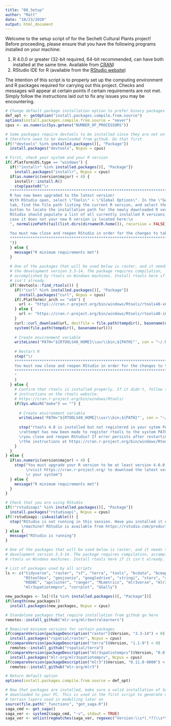 ```yaml
---
title: "00_Setup"
author: "Matt"
date: "10/23/2020"
output: html_document
---
```


Welcome to the setup script of for the Sechelt Cultural Plants project! Before proceeding, please ensure that you have the following programs installed on your machine:

1. R 4.0.0 or greater (32-bit required, 64-bit recommended, can have both installed at the same time. Available from [CRAN]("https://cran.r-project.org/"))
2. RStudio IDE for R (available from the [RStudio website]("https://rstudio.com/products/rstudio/download/#download"))

The intention of this script is to properly set up the computing environment and R packages required for carrying out this project. Checks and messages will appear at certain points if certain requirements are not met. Simply follow the instructions laid out to fix any issues you may be encountering.

```r

# Change default package installation option to prefer binary packages first
def_opt <- getOption("install.packages.compile.from.source")
options(install.packages.compile.from.source = "never")
cpus <- as.numeric(Sys.getenv("NUMBER_OF_PROCESSORS"))

# Some packages require devtools to be installed since they are not on CRAN and
# therefore need to be downloaded from github. Do that first
if(!"devtools" %in% installed.packages()[, "Package"])
  install.packages("devtools", Ncpus = cpus)

# First, check your system and your R version
if(.Platform$OS.type == "windows") {
  if(!"installr" %in% installed.packages()[, "Package"])
    install.packages("installr", Ncpus = cpus)
  if(as.numeric(version$major) < 4) {
    installr::install.R()
    stop(paste0("\r        
  ******************************************************************************
  R has now been upgraded to the latest version!
  With RStudio open, select \"Tools\" > \"Global Options\". In the \"General\" 
  tab, find the file path listing the current R version, and select the \"Change\"
  button to locate the installation path for the newly downloaded R version. 
  RStudio should populate a list of all currently installed R versions, but in
  case it does not your new R version is located here:\n
  ", normalizePath(tail(list.dirs(dirname(R.home()), recursive = FALSE), n = 1)), "
  
  You must now close and reopen RStudio in order for the changes to take effect.
  ******************************************************************************
  "))
  } else {
    message("R minimum requirements met")
  }
  
  # One of the packages that will be used below is raster, and it needs to be
  # the development version 3.3-14. The package requires compilation,
  # accomplished by rtools on Windows machines. Install rtools here if it
  # isn't already.
  if(!devtools::find_rtools()) {
    if(!"curl" %in% installed.packages()[, "Package"])
      install.packages("curl", Ncpus = cpus)
    if(.Platform$r_arch == "x64") {
      url <- "https://cran.r-project.org/bin/windows/Rtools/rtools40-x86_64.exe"
    } else {
      url <- "https://cran.r-project.org/bin/windows/Rtools/rtools40-i686.exe"
    }
    curl::curl_download(url, destfile = file.path(tempdir(), basename(url)))
    system(file.path(tempdir(), basename(url)))
    
    # Create environment variable
    writeLines('PATH="${RTOOLS40_HOME}\\usr\\bin;${PATH}"', con = "~/.Renviron")
    
    # Restart R
    stop("\r        
    ****************************************************************************
    You must now close and reopen RStudio in order for the changes to take effect
    ****************************************************************************
    "
    )
  } else {
    # Confirm that rtools is installed properly. If it didn't, follow the 
    # instructions on the rtools website: 
    # https://cran.r-project.org/bin/windows/Rtools/
    if(Sys.which("make") == "") {
      
      # Create environment variable
      writeLines('PATH="${RTOOLS40_HOME}\\usr\\bin;${PATH}"', con = "~/.Renviron")
      
      stop("rtools 4.0 is installed but not registered in your sytem PATH. An
      \rattempt has now been made to register rtools to the system PATH. Did
      \ryou close and reopen RStudio? If error persists after restarting, follow 
      \rthe instructions at https://cran.r-project.org/bin/windows/Rtools/")
    }
  }
} else {
  if(as.numeric(version$major) < 4) {
    stop("You must upgrade your R version to be at least version 4.0.0. Please
         \rvisit https://cran.r-project.org/ to download the latest version for
         \r your system")
  } else {
    message("R minimum requirements met")
  }
}

# Check that you are using RStudio
if(!"rstudioapi" %in% installed.packages()[, "Package"])
  install.packages("rstudioapi", Ncpus = cpus)
if(!rstudioapi::isAvailable()) {
  stop("RStudio is not running in this session. Have you installed it on your
       \rmachine? RStudio is available from https://rstudio.com/products/rstudio/download/#download")
} else {
  message("RStudio is running")
}

# One of the packages that will be used below is raster, and it needs to be the
# development version 3.3-14. The package requires compilation, accomplished by
# rtools on Windows machines. Install rtools here if it isn't already.

# List of packages used by all scripts
ls <- c("tidyverse", "raster", "sf", "terra", "tools", "bcdata", "bcmaps", "rgee", 
        "RStoolbox", "geojsonio", "googledrive", "stringi", "stars", "svSocket", 
        "RODBC", "apcluster", "ranger", "MLmetrics", "mlr3verse", "mlr3fselect", 
        "mlr3spatiotempcv", "corrplot", "GGally")

new_packages <- ls[!(ls %in% installed.packages()[, "Package"])]
if(length(new_packages)) 
  install.packages(new_packages, Ncpus = cpus)

# Standalone packages that require installation from github go here
remotes::install_github("mlr-org/mlr3extralearners")

# Required minimum versions for certain packages
if(compareVersion(packageDescription("raster")$Version, "3.3-14") < 0) 
  install.packages("rspatial/raster", Ncpus = cpus)
if(compareVersion(packageDescription("terra")$Version, "1.1-9") < 0) 
  remotes::install_github("rspatial/terra")
if(compareVersion(packageDescription("mlr3spatiotempcv")$Version, "0.0.0.9009") < 0) 
  install.packages("mlr-org/mlr3spatiotempcv", Ncpus = cpus)
if(compareVersion(packageDescription("mlr3")$Version, "0.11.0-9000") < 0)
  remotes::install_github("mlr-org/mlr3")

# Return default option
options(install.packages.compile.from.source = def_opt)

# Now that packages are installed, make sure a valid installation of SAGA GIS is
# downloaded to your PC. This is used in the first script to generate multiple
# terrain layers used in modelling later on
source(file.path("_functions", "get_saga.R"))
saga_cmd <- get_saga()
saga_ver <- system2(saga_cmd, "-v", stdout = TRUE)
saga_ver <- unlist(regmatches(saga_ver, regexec("Version:\\s*(.*?)\\s*\\(", saga_ver)))[2]

```

